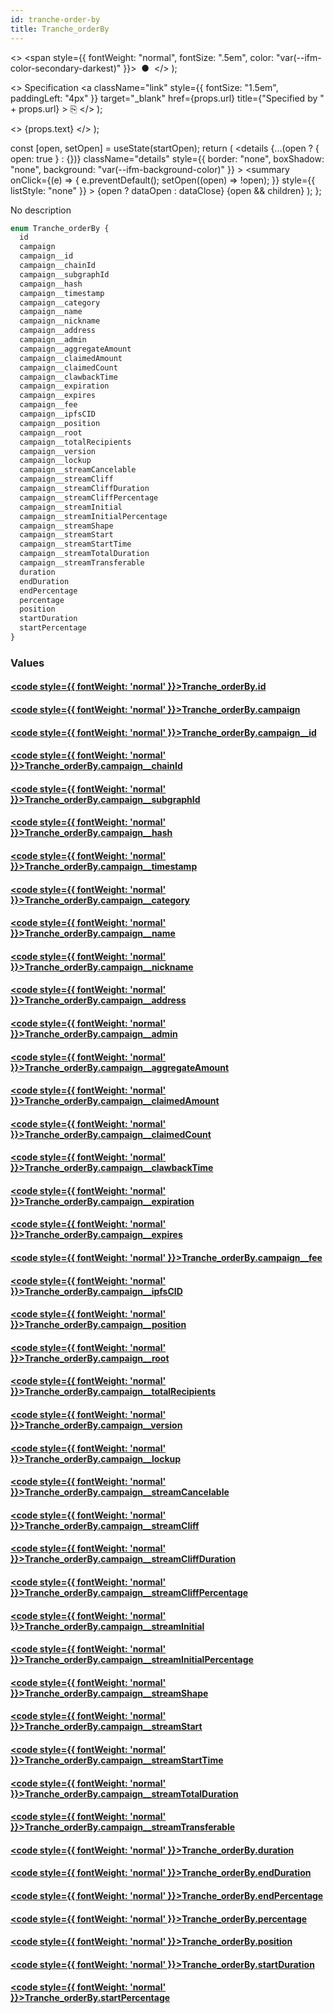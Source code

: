 ```yaml
---
id: tranche-order-by
title: Tranche_orderBy
---
```


<head>
  <meta content="noindex" name="robots" />
  <meta charset="utf-8" />
</head>

  <>
    <span style={{ fontWeight: "normal", fontSize: ".5em", color: "var(--ifm-color-secondary-darkest)" }}>
      &nbsp;●&nbsp;
    </span>
  </>
);

  <>
    Specification
    <a
      className="link"
      style={{ fontSize: "1.5em", paddingLeft: "4px" }}
      target="_blank"
      href={props.url}
      title={"Specified by " + props.url}
    >
      ⎘
    </a>
  </>
);

  <>
    <span className={props.class}>{props.text}</span>
  </>
);


  const [open, setOpen] = useState(startOpen);
  return (
    <details
      {...(open ? { open: true } : {})}
      className="details"
      style={{ border: "none", boxShadow: "none", background: "var(--ifm-background-color)" }}
    >
      <summary
        onClick={(e) => {
          e.preventDefault();
          setOpen((open) => !open);
        }}
        style={{ listStyle: "none" }}
      >
        {open ? dataOpen : dataClose}
      </summary>
      {open && children}
    </details>
  );
};

No description

```graphql
enum Tranche_orderBy {
  id
  campaign
  campaign__id
  campaign__chainId
  campaign__subgraphId
  campaign__hash
  campaign__timestamp
  campaign__category
  campaign__name
  campaign__nickname
  campaign__address
  campaign__admin
  campaign__aggregateAmount
  campaign__claimedAmount
  campaign__claimedCount
  campaign__clawbackTime
  campaign__expiration
  campaign__expires
  campaign__fee
  campaign__ipfsCID
  campaign__position
  campaign__root
  campaign__totalRecipients
  campaign__version
  campaign__lockup
  campaign__streamCancelable
  campaign__streamCliff
  campaign__streamCliffDuration
  campaign__streamCliffPercentage
  campaign__streamInitial
  campaign__streamInitialPercentage
  campaign__streamShape
  campaign__streamStart
  campaign__streamStartTime
  campaign__streamTotalDuration
  campaign__streamTransferable
  duration
  endDuration
  endPercentage
  percentage
  position
  startDuration
  startPercentage
}
```

### Values

#### [<code style={{ fontWeight: 'normal' }}>Tranche_orderBy.<b>id</b></code>](#)

#### [<code style={{ fontWeight: 'normal' }}>Tranche_orderBy.<b>campaign</b></code>](#)

#### [<code style={{ fontWeight: 'normal' }}>Tranche_orderBy.<b>campaign\_\_id</b></code>](#)

#### [<code style={{ fontWeight: 'normal' }}>Tranche_orderBy.<b>campaign\_\_chainId</b></code>](#)

#### [<code style={{ fontWeight: 'normal' }}>Tranche_orderBy.<b>campaign\_\_subgraphId</b></code>](#)

#### [<code style={{ fontWeight: 'normal' }}>Tranche_orderBy.<b>campaign\_\_hash</b></code>](#)

#### [<code style={{ fontWeight: 'normal' }}>Tranche_orderBy.<b>campaign\_\_timestamp</b></code>](#)

#### [<code style={{ fontWeight: 'normal' }}>Tranche_orderBy.<b>campaign\_\_category</b></code>](#)

#### [<code style={{ fontWeight: 'normal' }}>Tranche_orderBy.<b>campaign\_\_name</b></code>](#)

#### [<code style={{ fontWeight: 'normal' }}>Tranche_orderBy.<b>campaign\_\_nickname</b></code>](#)

#### [<code style={{ fontWeight: 'normal' }}>Tranche_orderBy.<b>campaign\_\_address</b></code>](#)

#### [<code style={{ fontWeight: 'normal' }}>Tranche_orderBy.<b>campaign\_\_admin</b></code>](#)

#### [<code style={{ fontWeight: 'normal' }}>Tranche_orderBy.<b>campaign\_\_aggregateAmount</b></code>](#)

#### [<code style={{ fontWeight: 'normal' }}>Tranche_orderBy.<b>campaign\_\_claimedAmount</b></code>](#)

#### [<code style={{ fontWeight: 'normal' }}>Tranche_orderBy.<b>campaign\_\_claimedCount</b></code>](#)

#### [<code style={{ fontWeight: 'normal' }}>Tranche_orderBy.<b>campaign\_\_clawbackTime</b></code>](#)

#### [<code style={{ fontWeight: 'normal' }}>Tranche_orderBy.<b>campaign\_\_expiration</b></code>](#)

#### [<code style={{ fontWeight: 'normal' }}>Tranche_orderBy.<b>campaign\_\_expires</b></code>](#)

#### [<code style={{ fontWeight: 'normal' }}>Tranche_orderBy.<b>campaign\_\_fee</b></code>](#)

#### [<code style={{ fontWeight: 'normal' }}>Tranche_orderBy.<b>campaign\_\_ipfsCID</b></code>](#)

#### [<code style={{ fontWeight: 'normal' }}>Tranche_orderBy.<b>campaign\_\_position</b></code>](#)

#### [<code style={{ fontWeight: 'normal' }}>Tranche_orderBy.<b>campaign\_\_root</b></code>](#)

#### [<code style={{ fontWeight: 'normal' }}>Tranche_orderBy.<b>campaign\_\_totalRecipients</b></code>](#)

#### [<code style={{ fontWeight: 'normal' }}>Tranche_orderBy.<b>campaign\_\_version</b></code>](#)

#### [<code style={{ fontWeight: 'normal' }}>Tranche_orderBy.<b>campaign\_\_lockup</b></code>](#)

#### [<code style={{ fontWeight: 'normal' }}>Tranche_orderBy.<b>campaign\_\_streamCancelable</b></code>](#)

#### [<code style={{ fontWeight: 'normal' }}>Tranche_orderBy.<b>campaign\_\_streamCliff</b></code>](#)

#### [<code style={{ fontWeight: 'normal' }}>Tranche_orderBy.<b>campaign\_\_streamCliffDuration</b></code>](#)

#### [<code style={{ fontWeight: 'normal' }}>Tranche_orderBy.<b>campaign\_\_streamCliffPercentage</b></code>](#)

#### [<code style={{ fontWeight: 'normal' }}>Tranche_orderBy.<b>campaign\_\_streamInitial</b></code>](#)

#### [<code style={{ fontWeight: 'normal' }}>Tranche_orderBy.<b>campaign\_\_streamInitialPercentage</b></code>](#)

#### [<code style={{ fontWeight: 'normal' }}>Tranche_orderBy.<b>campaign\_\_streamShape</b></code>](#)

#### [<code style={{ fontWeight: 'normal' }}>Tranche_orderBy.<b>campaign\_\_streamStart</b></code>](#)

#### [<code style={{ fontWeight: 'normal' }}>Tranche_orderBy.<b>campaign\_\_streamStartTime</b></code>](#)

#### [<code style={{ fontWeight: 'normal' }}>Tranche_orderBy.<b>campaign\_\_streamTotalDuration</b></code>](#)

#### [<code style={{ fontWeight: 'normal' }}>Tranche_orderBy.<b>campaign\_\_streamTransferable</b></code>](#)

#### [<code style={{ fontWeight: 'normal' }}>Tranche_orderBy.<b>duration</b></code>](#)

#### [<code style={{ fontWeight: 'normal' }}>Tranche_orderBy.<b>endDuration</b></code>](#)

#### [<code style={{ fontWeight: 'normal' }}>Tranche_orderBy.<b>endPercentage</b></code>](#)

#### [<code style={{ fontWeight: 'normal' }}>Tranche_orderBy.<b>percentage</b></code>](#)

#### [<code style={{ fontWeight: 'normal' }}>Tranche_orderBy.<b>position</b></code>](#)

#### [<code style={{ fontWeight: 'normal' }}>Tranche_orderBy.<b>startDuration</b></code>](#)

#### [<code style={{ fontWeight: 'normal' }}>Tranche_orderBy.<b>startPercentage</b></code>](#)
